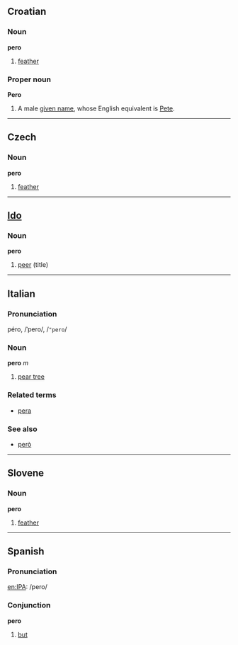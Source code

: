 ==Croatian==
===Noun===
'''pero'''

#[[feather]]

===Proper noun===
'''Pero'''

#A male [[given name]], whose English equivalent is [[Pete]].

----

==Czech==
===Noun===
'''pero'''

#[[feather]]

----

==[[Ido]]==
===Noun===
'''pero'''

# [[peer]] (title)

----

==Italian==
===Pronunciation===
péro, /ˈpero/, /<tt>"pero</tt>/
===Noun===
'''pero''' ''m''

#[[pear tree]]

===Related terms===
*[[pera]]

===See also===
*[[però]]

----

==Slovene==
===Noun===
'''pero'''

#[[feather]]

----

==Spanish==
===Pronunciation===
[[en:IPA]]: /pero/

===Conjunction===
'''pero'''

#[[but]]